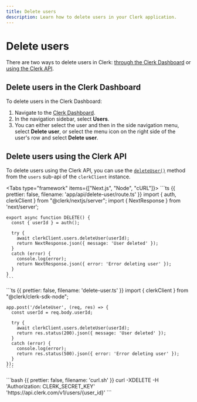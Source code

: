 ```yaml
---
title: Delete users
description: Learn how to delete users in your Clerk application.
---
```


# Delete users

There are two ways to delete users in Clerk: [through the Clerk Dashboard](#delete-users-in-the-clerk-dashboard) or [using the Clerk API](#delete-users-using-the-clerk-api).

## Delete users in the Clerk Dashboard

To delete users in the Clerk Dashboard:

1. Navigate to the [Clerk Dashboard](https://dashboard.clerk.com/last-active?path=users).
1. In the navigation sidebar, select **Users**.
1. You can either select the user and then in the side navigation menu, select **Delete user**, or select the menu icon on the right side of the user's row and select **Delete user**.

## Delete users using the Clerk API

To delete users using the Clerk API, you can use the [`deleteUser()`](/docs/references/backend/user/delete-user) method from the `users` sub-api of the `clerkClient` instance.

<Tabs type="framework" items={["Next.js", "Node", "cURL"]}>
  <Tab>
    ```ts {{ prettier: false, filename: 'app/api/delete-user/route.ts' }}
    import { auth, clerkClient } from "@clerk/nextjs/server";
    import { NextResponse } from 'next/server';

    export async function DELETE() {
      const { userId } = auth();

      try {
        await clerkClient.users.deleteUser(userId);
        return NextResponse.json({ message: 'User deleted' });
      }
      catch (error) {
        console.log(error);
        return NextResponse.json({ error: 'Error deleting user' });
      }
    }
    ```
  </Tab>

  <Tab>
    ```ts {{ prettier: false, filename: 'delete-user.ts' }}
    import { clerkClient } from "@clerk/clerk-sdk-node";

    app.post('/deleteUser', (req, res) => {
      const userId = req.body.userId;

      try {
        await clerkClient.users.deleteUser(userId);
        return res.status(200).json({ message: 'User deleted' });
      }
      catch (error) {
        console.log(error);
        return res.status(500).json({ error: 'Error deleting user' });
      }
    });
    ```
  </Tab>

  <Tab>
    ```bash {{ prettier: false, filename: 'curl.sh' }}
    curl -XDELETE -H 'Authorization: CLERK_SECRET_KEY' 'https://api.clerk.com/v1/users/{user_id}'
    ```
  </Tab>
</Tabs>
